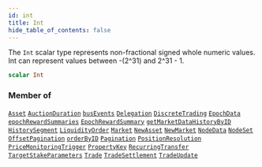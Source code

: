 ```yaml
---
id: int
title: Int
hide_table_of_contents: false
---
```








The `Int` scalar type represents non-fractional signed whole numeric values. Int can represent values between -(2^31) and 2^31 - 1.

```graphql
scalar Int
```




### Member of

[`Asset`](/testnet/api/graphql/objects/asset)  <Badge class="secondary" text="object"/><Bullet />[`AuctionDuration`](/testnet/api/graphql/objects/auction-duration)  <Badge class="secondary" text="object"/><Bullet />[`busEvents`](/testnet/api/graphql/subscriptions/bus-events)  <Badge class="secondary" text="subscription"/><Bullet />[`Delegation`](/testnet/api/graphql/objects/delegation)  <Badge class="secondary" text="object"/><Bullet />[`DiscreteTrading`](/testnet/api/graphql/objects/discrete-trading)  <Badge class="secondary" text="object"/><Bullet />[`EpochData`](/testnet/api/graphql/objects/epoch-data)  <Badge class="secondary" text="object"/><Bullet />[`epochRewardSummaries`](/testnet/api/graphql/queries/epoch-reward-summaries)  <Badge class="secondary" text="query"/><Bullet />[`EpochRewardSummary`](/testnet/api/graphql/objects/epoch-reward-summary)  <Badge class="secondary" text="object"/><Bullet />[`getMarketDataHistoryByID`](/testnet/api/graphql/queries/get-market-data-history-by-id)  <Badge class="secondary" text="query"/><Bullet />[`HistorySegment`](/testnet/api/graphql/objects/history-segment)  <Badge class="secondary" text="object"/><Bullet />[`LiquidityOrder`](/testnet/api/graphql/objects/liquidity-order)  <Badge class="secondary" text="object"/><Bullet />[`Market`](/testnet/api/graphql/objects/market)  <Badge class="secondary" text="object"/><Bullet />[`NewAsset`](/testnet/api/graphql/objects/new-asset)  <Badge class="secondary" text="object"/><Bullet />[`NewMarket`](/testnet/api/graphql/objects/new-market)  <Badge class="secondary" text="object"/><Bullet />[`NodeData`](/testnet/api/graphql/objects/node-data)  <Badge class="secondary" text="object"/><Bullet />[`NodeSet`](/testnet/api/graphql/objects/node-set)  <Badge class="secondary" text="object"/><Bullet />[`OffsetPagination`](/testnet/api/graphql/inputs/offset-pagination)  <Badge class="secondary" text="input"/><Bullet />[`orderByID`](/testnet/api/graphql/queries/order-by-id)  <Badge class="secondary" text="query"/><Bullet />[`Pagination`](/testnet/api/graphql/inputs/pagination)  <Badge class="secondary" text="input"/><Bullet />[`PositionResolution`](/testnet/api/graphql/objects/position-resolution)  <Badge class="secondary" text="object"/><Bullet />[`PriceMonitoringTrigger`](/testnet/api/graphql/objects/price-monitoring-trigger)  <Badge class="secondary" text="object"/><Bullet />[`PropertyKey`](/testnet/api/graphql/objects/property-key)  <Badge class="secondary" text="object"/><Bullet />[`RecurringTransfer`](/testnet/api/graphql/objects/recurring-transfer)  <Badge class="secondary" text="object"/><Bullet />[`TargetStakeParameters`](/testnet/api/graphql/objects/target-stake-parameters)  <Badge class="secondary" text="object"/><Bullet />[`Trade`](/testnet/api/graphql/objects/trade)  <Badge class="secondary" text="object"/><Bullet />[`TradeSettlement`](/testnet/api/graphql/objects/trade-settlement)  <Badge class="secondary" text="object"/><Bullet />[`TradeUpdate`](/testnet/api/graphql/objects/trade-update)  <Badge class="secondary" text="object"/>



